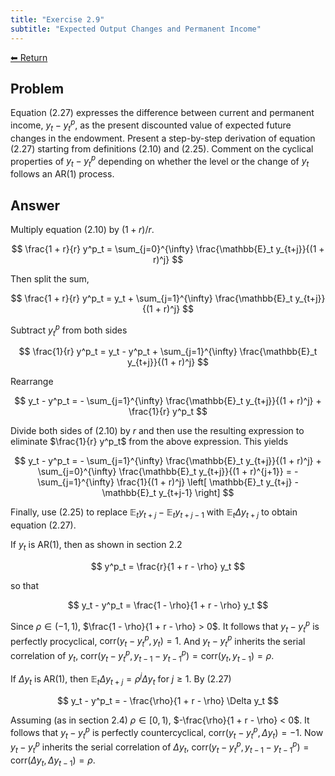 ```yaml
---
title: "Exercise 2.9"
subtitle: "Expected Output Changes and Permanent Income"
---
```

<a class="return-button" href="index.qmd">⬅ Return</a>

## Problem

Equation (2.27) expresses the difference between current and permanent income, $y_t - y^p_t$, as the present discounted value of expected future changes in the endowment. Present a step-by-step derivation of equation (2.27) starting from definitions (2.10) and (2.25). Comment on the cyclical properties of $y_t - y^p_t$ depending on whether the level or the change of $y_t$ follows an AR(1) process.

## Answer

Multiply equation (2.10) by $(1 + r)/r$.

$$
\frac{1 + r}{r} y^p_t = \sum_{j=0}^{\infty} \frac{\mathbb{E}_t y_{t+j}}{(1 + r)^j}
$$

Then split the sum,

$$
\frac{1 + r}{r} y^p_t = y_t + \sum_{j=1}^{\infty} \frac{\mathbb{E}_t y_{t+j}}{(1 + r)^j}
$$

Subtract $y^p_t$ from both sides

$$
\frac{1}{r} y^p_t = y_t - y^p_t + \sum_{j=1}^{\infty} \frac{\mathbb{E}_t y_{t+j}}{(1 + r)^j}
$$

Rearrange

$$
y_t - y^p_t = - \sum_{j=1}^{\infty} \frac{\mathbb{E}_t y_{t+j}}{(1 + r)^j} + \frac{1}{r} y^p_t
$$

Divide both sides of (2.10) by $r$ and then use the resulting expression to eliminate $\frac{1}{r} y^p_t$ from the above expression. This yields

$$
y_t - y^p_t = - \sum_{j=1}^{\infty} \frac{\mathbb{E}_t y_{t+j}}{(1 + r)^j} + \sum_{j=0}^{\infty} \frac{\mathbb{E}_t y_{t+j}}{(1 + r)^{j+1}} = - \sum_{j=1}^{\infty} \frac{1}{(1 + r)^j} \left[ \mathbb{E}_t y_{t+j} - \mathbb{E}_t y_{t+j-1} \right]
$$

Finally, use (2.25) to replace $\mathbb{E}_t y_{t+j} - \mathbb{E}_t y_{t+j-1}$ with $\mathbb{E}_t \Delta y_{t+j}$ to obtain equation (2.27).

If $y_t$ is AR(1), then as shown in section 2.2

$$
y^p_t = \frac{r}{1 + r - \rho} y_t
$$

so that

$$
y_t - y^p_t = \frac{1 - \rho}{1 + r - \rho} y_t
$$

Since $\rho \in (-1, 1)$, $\frac{1 - \rho}{1 + r - \rho} > 0$. It follows that $y_t - y^p_t$ is perfectly procyclical, $\text{corr}(y_t - y^p_t, y_t) = 1$. And $y_t - y^p_t$ inherits the serial correlation of $y_t$, $\text{corr}(y_t - y^p_t, y_{t-1} - y^p_{t-1}) = \text{corr}(y_t, y_{t-1}) = \rho$.

If $\Delta y_t$ is AR(1), then $\mathbb{E}_t \Delta y_{t+j} = \rho^j \Delta y_t$ for $j \geq 1$. By (2.27)

$$
y_t - y^p_t = - \frac{\rho}{1 + r - \rho} \Delta y_t
$$

Assuming (as in section 2.4) $\rho \in [0, 1)$, $-\frac{\rho}{1 + r - \rho} < 0$. It follows that $y_t - y^p_t$ is perfectly countercyclical, $\text{corr}(y_t - y^p_t, \Delta y_t) = -1$. Now $y_t - y^p_t$ inherits the serial correlation of $\Delta y_t$, $\text{corr}(y_t - y^p_t, y_{t-1} - y^p_{t-1}) = \text{corr}(\Delta y_t, \Delta y_{t-1}) = \rho$.